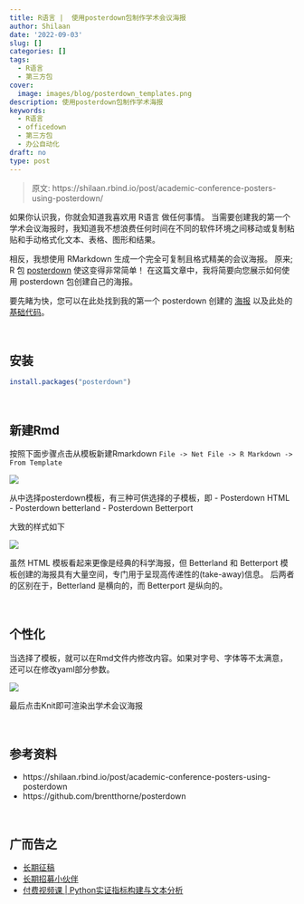 ```yaml
---
title: R语言 |  使用posterdown包制作学术会议海报
author: Shilaan
date: '2022-09-03'
slug: []
categories: []
tags:
  - R语言
  - 第三方包
cover:
  image: images/blog/posterdown_templates.png
description: 使用posterdown包制作学术海报
keywords:
  - R语言
  - officedown
  - 第三方包
  - 办公自动化
draft: no
type: post
---
```


>原文: https://shilaan.rbind.io/post/academic-conference-posters-using-posterdown/


如果你认识我，你就会知道我喜欢用 R语言 做任何事情。 当需要创建我的第一个学术会议海报时，我知道我不想浪费任何时间在不同的软件环境之间移动或复制粘贴和手动格式化文本、表格、图形和结果。

相反，我想使用 RMarkdown 生成一个完全可复制且格式精美的会议海报。 原来; R 包 [posterdown](https://github.com/brentthorne/posterdown) 使这变得非常简单！ 在这篇文章中，我将简要向您展示如何使用 posterdown 包创建自己的海报。

要先睹为快，您可以在此处找到我的第一个 posterdown 创建的 [海报](https://sjdm.org/presentations/2021-Poster-Alzahawi-Shilaan-crowds-variability-credibility~.pdf) 以及此处的[基础代码](https://github.com/shilaan/Many-Analysts/blob/main/poster/GSPA_Poster.Rmd)。

<br>

## 安装

```r
install.packages("posterdown")
```

<br>

## 新建Rmd
按照下面步骤点击从模板新建Rmarkdown
``File -> Net File -> R Markdown -> From Template``

![](img/posterdown_tem.png)

从中选择posterdown模板，有三种可供选择的子模板，即
- Posterdown HTML
- Posterdown betterland
- Posterdown Betterport

大致的样式如下

![](img/posterdown_templates.png)

虽然 HTML 模板看起来更像是经典的科学海报，但 Betterland 和 Betterport 模板创建的海报具有大量空间，专门用于呈现高传递性的(take-away)信息。
后两者的区别在于，Betterland 是横向的，而 Betterport 是纵向的。


<br>

## 个性化

当选择了模板，就可以在Rmd文件内修改内容。如果对字号、字体等不太满意，还可以在修改yaml部分参数。

![](img/code.png)

最后点击Knit即可渲染出学术会议海报


<br>

## 参考资料
- https://shilaan.rbind.io/post/academic-conference-posters-using-posterdown
- https://github.com/brentthorne/posterdown


<br>

## 广而告之

-   [长期征稿](https://hidadeng.github.io/blog/call_for_paper/)
-   [长期招募小伙伴](https://hidadeng.github.io/blog/we_need_you/)
-   [付费视频课 \| Python实证指标构建与文本分析](https://hidadeng.github.io/blog/management_python_course/)
